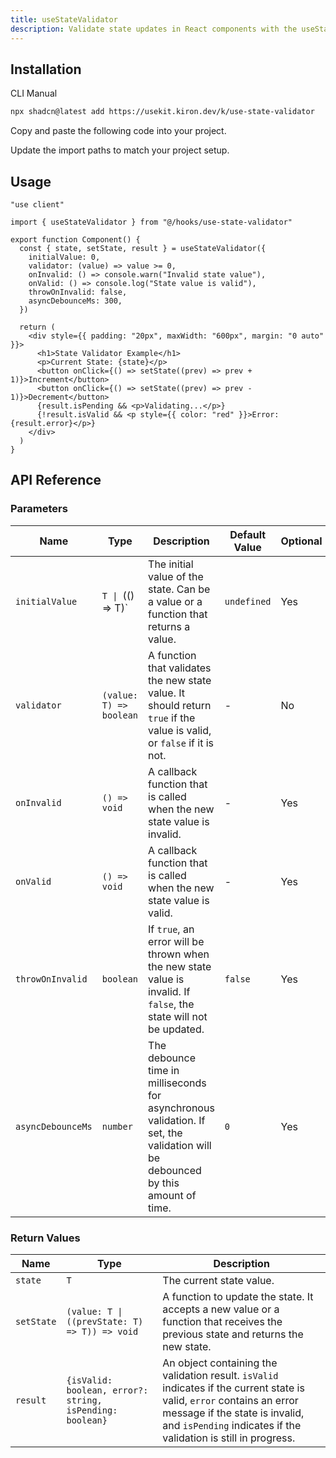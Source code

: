 ```yaml
---
title: useStateValidator
description: Validate state updates in React components with the useStateValidator hook, providing a way to ensure state changes meet specific criteria before being applied.
---
```


## Installation

<CodeTabs>

<TabsList>
  <TabsTrigger value="cli">CLI</TabsTrigger>
  <TabsTrigger value="manual">Manual</TabsTrigger>
</TabsList>

<TabsContent value="cli">

```bash
npx shadcn@latest add https://usekit.kiron.dev/k/use-state-validator
```

</TabsContent>

<TabsContent value="manual">

<Steps>

<Step>Copy and paste the following code into your project.</Step>

<ComponentSource name="use-state-validator" />

<Step>Update the import paths to match your project setup.</Step>

</Steps>

</TabsContent>

</CodeTabs>

## Usage

```tsx {3, 6-13}
"use client"

import { useStateValidator } from "@/hooks/use-state-validator"

export function Component() {
  const { state, setState, result } = useStateValidator({
    initialValue: 0,
    validator: (value) => value >= 0,
    onInvalid: () => console.warn("Invalid state value"),
    onValid: () => console.log("State value is valid"),
    throwOnInvalid: false,
    asyncDebounceMs: 300,
  })

  return (
    <div style={{ padding: "20px", maxWidth: "600px", margin: "0 auto" }}>
      <h1>State Validator Example</h1>
      <p>Current State: {state}</p>
      <button onClick={() => setState((prev) => prev + 1)}>Increment</button>
      <button onClick={() => setState((prev) => prev - 1)}>Decrement</button>
      {result.isPending && <p>Validating...</p>}
      {!result.isValid && <p style={{ color: "red" }}>Error: {result.error}</p>}
    </div>
  )
}
```

## API Reference

### Parameters

| Name              | Type                    | Description                                                                                                                     | Default Value | Optional |
| ----------------- | ----------------------- | ------------------------------------------------------------------------------------------------------------------------------- | ------------- | -------- |
| `initialValue`    | `T \| `(() => T)`       | The initial value of the state. Can be a value or a function that returns a value.                                              | `undefined`   | Yes      |
| `validator`       | `(value: T) => boolean` | A function that validates the new state value. It should return `true` if the value is valid, or `false` if it is not.          | -             | No       |
| `onInvalid`       | `() => void`            | A callback function that is called when the new state value is invalid.                                                         | -             | Yes      |
| `onValid`         | `() => void`            | A callback function that is called when the new state value is valid.                                                           | -             | Yes      |
| `throwOnInvalid`  | `boolean`               | If `true`, an error will be thrown when the new state value is invalid. If `false`, the state will not be updated.              | `false`       | Yes      |
| `asyncDebounceMs` | `number`                | The debounce time in milliseconds for asynchronous validation. If set, the validation will be debounced by this amount of time. | `0`           | Yes      |

### Return Values

| Name       | Type                                                     | Description                                                                                                                                                                                                                 |
| ---------- | -------------------------------------------------------- | --------------------------------------------------------------------------------------------------------------------------------------------------------------------------------------------------------------------------- |
| `state`    | `T`                                                      | The current state value.                                                                                                                                                                                                    |
| `setState` | `(value: T \| ((prevState: T) => T)) => void`            | A function to update the state. It accepts a new value or a function that receives the previous state and returns the new state.                                                                                            |
| `result`   | `{isValid: boolean, error?: string, isPending: boolean}` | An object containing the validation result. `isValid` indicates if the current state is valid, `error` contains an error message if the state is invalid, and `isPending` indicates if the validation is still in progress. |
